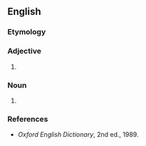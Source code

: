 ==English==

===Etymology===
{{suffix|en|Kant|ean}}

===Adjective===
{{en-adj}}

# {{alternative spelling of|en|Kantian}}

===Noun===
{{en-noun}}

# {{alternative spelling of|en|Kantian}}

===References===
* ''Oxford English Dictionary'', 2nd ed., 1989.
